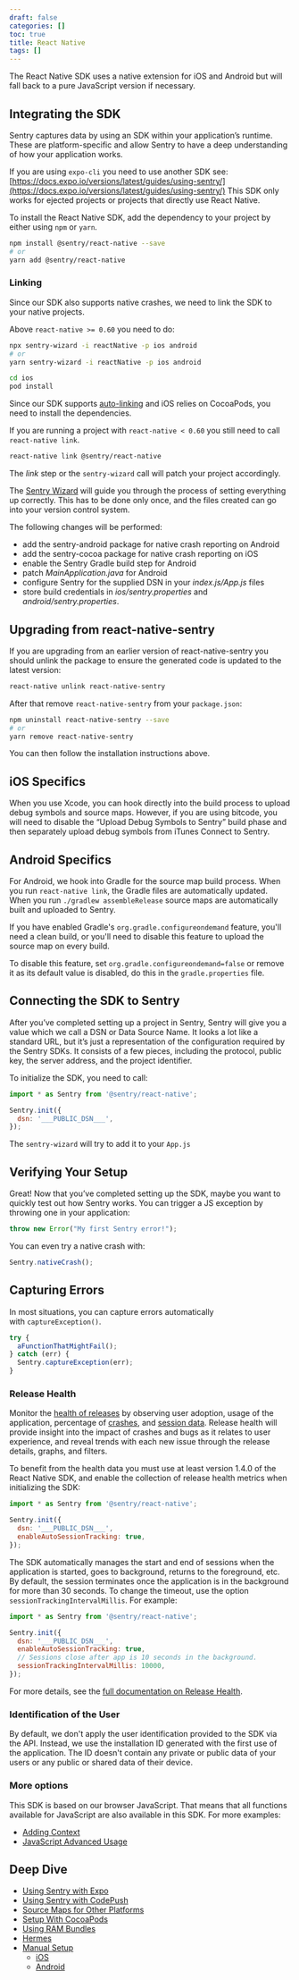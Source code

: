 ```yaml
---
draft: false
categories: []
toc: true
title: React Native
tags: []
---
```

The React Native SDK uses a native extension for iOS and Android but will fall back to a pure JavaScript version if necessary.

<!-- WIZARD -->
## Integrating the SDK

Sentry captures data by using an SDK within your application’s runtime. These are platform-specific and allow Sentry to have a deep understanding of how your application works.

<Alert level="warning" level="Note"><markdown>

If you are using `expo-cli` you need to use another SDK see: [https://docs.expo.io/versions/latest/guides/using-sentry/](https://docs.expo.io/versions/latest/guides/using-sentry/)
This SDK only works for ejected projects or projects that directly use React Native.

</markdown></Alert>



To install the React Native SDK, add the dependency to your project by either using `npm` or `yarn`.

```bash
npm install @sentry/react-native --save
# or
yarn add @sentry/react-native
```

### Linking

Since our SDK also supports native crashes, we need to link the SDK to your native projects.

Above `react-native >= 0.60` you need to do:

```bash
npx sentry-wizard -i reactNative -p ios android
# or
yarn sentry-wizard -i reactNative -p ios android

cd ios
pod install
```

Since our SDK supports [auto-linking](https://github.com/react-native-community/cli/blob/master/docs/autolinking.md) and iOS relies on CocoaPods, you need to install the dependencies.

If you are running a project with `react-native < 0.60` you still need to call `react-native link`.

```bash
react-native link @sentry/react-native
```

The *link* step or the `sentry-wizard` call will patch your project accordingly.

The [Sentry Wizard](https://github.com/getsentry/sentry-wizard) will guide you through the process of setting everything up correctly. This has to be done only once, and the files created can go into your version control system.

The following changes will be performed:

- add the sentry-android package for native crash reporting on Android
- add the sentry-cocoa package for native crash reporting on iOS
- enable the Sentry Gradle build step for Android
- patch *_MainApplication.java_* for Android
- configure Sentry for the supplied DSN in your *_index.js/App.js_* files
- store build credentials in *_ios/sentry.properties_* and *_android/sentry.properties_*.



## Upgrading from react-native-sentry

If you are upgrading from an earlier version of react-native-sentry you should unlink the package to ensure the generated code is updated to the latest version:

```bash
react-native unlink react-native-sentry
```

After that remove `react-native-sentry` from your `package.json`:

```bash
npm uninstall react-native-sentry --save
# or
yarn remove react-native-sentry
```

You can then follow the installation instructions above.

## iOS Specifics

When you use Xcode, you can hook directly into the build process to upload debug symbols and source maps. However, if you are using bitcode, you will need to disable the “Upload Debug Symbols to Sentry” build phase and then separately upload debug symbols from iTunes Connect to Sentry.

## Android Specifics

For Android, we hook into Gradle for the source map build process. When you run `react-native link`, the Gradle files are automatically updated. When you run `./gradlew assembleRelease` source maps are automatically built and uploaded to Sentry.

If you have enabled Gradle's `org.gradle.configureondemand` feature, you'll need a clean build, or you'll need to disable this feature to upload the source map on every build.

To disable this feature, set `org.gradle.configureondemand=false` or remove it as its default value is disabled, do this in the `gradle.properties` file.

<!-- WIZARD -->
## Connecting the SDK to Sentry

After you’ve completed setting up a project in Sentry, Sentry will give you a value which we call a DSN or Data Source Name. It looks a lot like a standard URL, but it’s just a representation of the configuration required by the Sentry SDKs. It consists of a few pieces, including the protocol, public key, the server address, and the project identifier.

To initialize the SDK, you need to call:

```javascript
import * as Sentry from '@sentry/react-native';

Sentry.init({
  dsn: '___PUBLIC_DSN___',
});
```

The `sentry-wizard` will try to add it to your `App.js`

## Verifying Your Setup

Great! Now that you’ve completed setting up the SDK, maybe you want to quickly test out how Sentry works. You can trigger a JS exception by throwing one in your application:

```javascript
throw new Error("My first Sentry error!");
```

You can even try a native crash with:

```javascript
Sentry.nativeCrash();
```


## Capturing Errors

In most situations, you can capture errors automatically with `captureException()`.

```javascript
try {
  aFunctionThatMightFail();
} catch (err) {
  Sentry.captureException(err);
}
```

### Release Health

Monitor the [health of releases](/workflow/releases/health/) by observing user adoption, usage of the application, percentage of [crashes](/workflow/releases/health/#crash), and [session data](/workflow/releases/health/#session). Release health will provide insight into the impact of crashes and bugs as it relates to user experience, and reveal trends with each new issue through the release details, graphs, and filters.

To benefit from the health data you must use at least version 1.4.0 of the React Native SDK, and enable the collection of release health metrics when initializing the SDK:

```javascript
import * as Sentry from '@sentry/react-native';

Sentry.init({
  dsn: '___PUBLIC_DSN___',
  enableAutoSessionTracking: true,
});
```

The SDK automatically manages the start and end of sessions when the application is started, goes to background, returns to the foreground, etc.
By default, the session terminates once the application is in the background for more than 30 seconds. To change the timeout, use the option `sessionTrackingIntervalMillis`. For example:

```javascript
import * as Sentry from '@sentry/react-native';

Sentry.init({
  dsn: '___PUBLIC_DSN___',
  enableAutoSessionTracking: true,
  // Sessions close after app is 10 seconds in the background.
  sessionTrackingIntervalMillis: 10000,
});
```

For more details, see the [full documentation on Release Health](/workflow/releases/health/).

### Identification of the User

By default, we don't apply the user identification provided to the SDK via the API. Instead, we use the installation ID generated with the first use of the application. The ID doesn't contain any private or public data of your users or any public or shared data of their device.

### More options

This SDK is based on our browser JavaScript. That means that all functions available for JavaScript are also available in this SDK. For more examples:
- [Adding Context](/platforms/javascript/#adding-context)
- [JavaScript Advanced Usage](/platforms/javascript/#advanced-usage)

## Deep Dive

-   [Using Sentry with Expo](/platforms/react-native/expo/)
-   [Using Sentry with CodePush](/platforms/react-native/codepush/)
-   [Source Maps for Other Platforms](/platforms/react-native/sourcemaps/)
-   [Setup With CocoaPods](/platforms/react-native/cocoapods/)
-   [Using RAM Bundles](/platforms/react-native/ram-bundles/)
-   [Hermes](/platforms/react-native/hermes/)
-   [Manual Setup](/platforms/react-native/manual-setup/)
    -   [iOS](/platforms/react-native/manual-setup/#ios)
    -   [Android](/platforms/react-native/manual-setup/#android)
